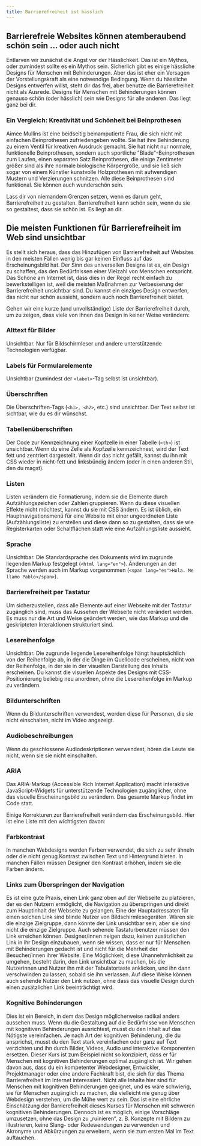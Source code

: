 ```yaml
---
title: Barrierefreiheit ist hässlich
---
```


## Barrierefreie Websites können atemberaubend schön sein ... oder auch nicht

Entlarven wir zunächst die Angst vor der Hässlichkeit. Das ist ein Mythos, oder
zumindest sollte es ein Mythos sein. Sicherlich gibt es einige hässliche Designs
für Menschen mit Behinderungen. Aber das ist eher ein Versagen der Vorstellungskraft
als eine notwendige Bedingung. Wenn du hässliche Designs entwerfen willst, steht
dir das frei, aber benutze die Barrierefreiheit nicht als Ausrede. Designs für
Menschen mit Behinderungen können genauso schön (oder hässlich) sein wie Designs
für alle anderen. Das liegt ganz bei dir.

### Ein Vergleich: Kreativität und Schönheit bei Beinprothesen

Aimee Mullins ist eine beidseitig beinamputierte Frau, die sich nicht mit einfachen
Beinprothesen zufriedengeben wollte. Sie hat ihre Behinderung zu einem Ventil
für kreativen Ausdruck gemacht. Sie hat nicht nur normale, funktionelle Beinprothesen,
sondern auch sportliche "Blade"-Beinprothesen zum Laufen, einen separaten Satz
Beinprothesen, die einige Zentimeter größer sind als ihre normale biologische
Körpergröße, und sie ließ sich sogar von einem Künstler kunstvolle Holzprothesen
mit aufwendigen Mustern und Verzierungen schnitzen. Alle diese Beinprothesen sind
funktional. Sie können auch wunderschön sein.

Lass dir von niemandem Grenzen setzen, wenn es darum geht, Barrierefreiheit zu
gestalten. Barrierefreiheit kann schön sein, wenn du sie so gestaltest, dass sie
schön ist. Es liegt an dir.

## Die meisten Funktionen für Barrierefreiheit im Web sind unsichtbar

Es stellt sich heraus, dass das Hinzufügen von Barrierefreiheit auf Websites in
den meisten Fällen wenig bis gar keinen Einfluss auf das Erscheinungsbild hat.
Der Sinn des universellen Designs ist es, ein Design zu schaffen, das den
Bedürfnissen einer Vielzahl von Menschen entspricht. Das Schöne am Internet ist,
dass dies in der Regel recht einfach zu bewerkstelligen ist, weil die meisten
Maßnahmen zur Verbesserung der Barrierefreiheit unsichtbar sind. Du kannst ein
einziges Design entwerfen, das nicht nur schön aussieht, sondern auch noch
Barrierefreiheit bietet.

Gehen wir eine kurze (und unvollständige) Liste der Barrierefreiheit durch, um
zu zeigen, dass viele von ihnen das Design in keiner Weise verändern:

### Alttext für Bilder

Unsichtbar. Nur für Bildschirmleser und andere unterstützende Technologien verfügbar.

### Labels für Formularelemente

Unsichtbar (zumindest der `<label>`-Tag selbst ist unsichtbar).

### Überschriften

Die Überschriften-Tags (`<h1>, <h2>`, etc.) sind unsichtbar. Der Text selbst ist
sichtbar, wie du es dir wünschst.

### Tabellenüberschriften

Der Code zur Kennzeichnung einer Kopfzelle in einer Tabelle (`<th>`) ist unsichtbar.
Wenn du eine Zelle als Kopfzeile kennzeichnest, wird der Text fett und zentriert
dargestellt. Wenn dir das nicht gefällt, kannst du ihn mit CSS wieder in nicht-fett
und linksbündig ändern (oder in einen anderen Stil, den du magst).

### Listen

Listen verändern die Formatierung, indem sie die Elemente durch Aufzählungszeichen
oder Zahlen gruppieren. Wenn du diese visuellen Effekte nicht möchtest, kannst
du sie mit CSS ändern. Es ist üblich, ein Hauptnavigationsmenü für eine Website
mit einer ungeordneten Liste (Aufzählungsliste) zu erstellen und diese dann so
zu gestalten, dass sie wie Registerkarten oder Schaltflächen statt wie eine
Aufzählungsliste aussieht.

### Sprache

Unsichtbar. Die Standardsprache des Dokuments wird im zugrunde liegenden Markup
festgelegt (`<html lang="en">`). Änderungen an der Sprache werden auch im Markup
vorgenommen (`<span lang="es">Hola. Me llamo Pablo</span>`).

### Barrierefreiheit per Tastatur

Um sicherzustellen, dass alle Elemente auf einer Webseite mit der Tastatur
zugänglich sind, muss das Aussehen der Webseite nicht verändert werden. Es
muss nur die Art und Weise geändert werden, wie das Markup und die geskripteten
Interaktionen strukturiert sind.

### Lesereihenfolge

Unsichtbar. Die zugrunde liegende Lesereihenfolge hängt hauptsächlich von der
Reihenfolge ab, in der die Dinge im Quellcode erscheinen, nicht von der
Reihenfolge, in der sie in der visuellen Darstellung des Inhalts erscheinen.
Du kannst die visuellen Aspekte des Designs mit CSS-Positionierung beliebig neu
anordnen, ohne die Lesereihenfolge im Markup zu verändern.

### Bildunterschriften

Wenn du Bildunterschriften verwendest, werden diese für Personen, die sie nicht
einschalten, nicht im Video angezeigt.

### Audiobeschreibungen

Wenn du geschlossene Audiodeskriptionen verwendest, hören die Leute sie nicht,
wenn sie sie nicht einschalten.

### ARIA

Das ARIA-Markup (Accessible Rich Internet Application) macht interaktive JavaScript-Widgets
für unterstützende Technologien zugänglicher, ohne das visuelle Erscheinungsbild
zu verändern. Das gesamte Markup findet im Code statt.

Einige Korrekturen zur Barrierefreiheit verändern das Erscheinungsbild. Hier ist
eine Liste mit den wichtigsten davon:

### Farbkontrast

In manchen Webdesigns werden Farben verwendet, die sich zu sehr ähneln oder die
nicht genug Kontrast zwischen Text und Hintergrund bieten. In manchen Fällen
müssen Designer den Kontrast erhöhen, indem sie die Farben ändern.

### Links zum Überspringen der Navigation

Es ist eine gute Praxis, einen Link ganz oben auf der Webseite zu platzieren, der
es den Nutzern ermöglicht, die Navigation zu überspringen und direkt zum Hauptinhalt
der Webseite zu gelangen. Eine der Hauptadressaten für einen solchen Link sind
blinde Nutzer von Bildschirmlesegeräten. Wären sie die einzige Zielgruppe, dann
könnte der Link unsichtbar sein, aber sie sind nicht die einzige Zielgruppe. Auch
sehende Tastaturbenutzer müssen den Link erreichen können. Designer/innen neigen
dazu, keinen zusätzlichen Link in ihr Design einzubauen, wenn sie wissen, dass er
nur für Menschen mit Behinderungen gedacht ist und nicht für die Mehrheit der
Besucher/innen ihrer Website. Eine Möglichkeit, diese Unannehmlichkeit zu umgehen,
besteht darin, den Link unsichtbar zu machen, bis die Nutzerinnen und Nutzer ihn
mit der Tabulatortaste anklicken, und ihn dann verschwinden zu lassen, sobald sie
ihn verlassen. Auf diese Weise können auch sehende Nutzer den Link nutzen, ohne
dass das visuelle Design durch einen zusätzlichen Link beeinträchtigt wird.

### Kognitive Behinderungen

Dies ist ein Bereich, in dem das Design möglicherweise radikal anders aussehen muss. Wenn du die
Gestaltung auf die Bedürfnisse von Menschen mit kognitiven Behinderungen ausrichtest, musst du den
Inhalt auf das Nötigste vereinfachen. Je nach Art der kognitiven Behinderung, die du ansprichst,
musst du den Text stark vereinfachen oder ganz auf Text verzichten und ihn durch Bilder, Videos,
Audio und interaktive Komponenten ersetzen. Dieser Kurs ist zum Beispiel nicht so konzipiert, dass
er für Menschen mit kognitiven Behinderungen optimal zugänglich ist. Wir gehen davon aus, dass du
ein kompetenter Webdesigner, Entwickler, Projektmanager oder eine andere Fachkraft bist, die sich
für das Thema Barrierefreiheit im Internet interessiert. Nicht alle Inhalte hier sind für Menschen
mit kognitiven Behinderungen geeignet, und es wäre schwierig, sie für Menschen zugänglich zu machen,
die vielleicht nie genug über Webdesign verstehen, um die Mühe wert zu sein. Das ist eine ehrliche
Einschätzung der Barrierefreiheit dieses Kurses für Menschen mit schweren kognitiven Behinderungen.
Dennoch ist es möglich, einige Vorschläge umzusetzen, ohne das Design zu „ruinieren“, z. B. Konzepte
mit Bildern zu illustrieren, keine Slang- oder Redewendungen zu verwenden und Akronyme und Abkürzungen
zu erweitern, wenn sie zum ersten Mal im Text auftauchen.
